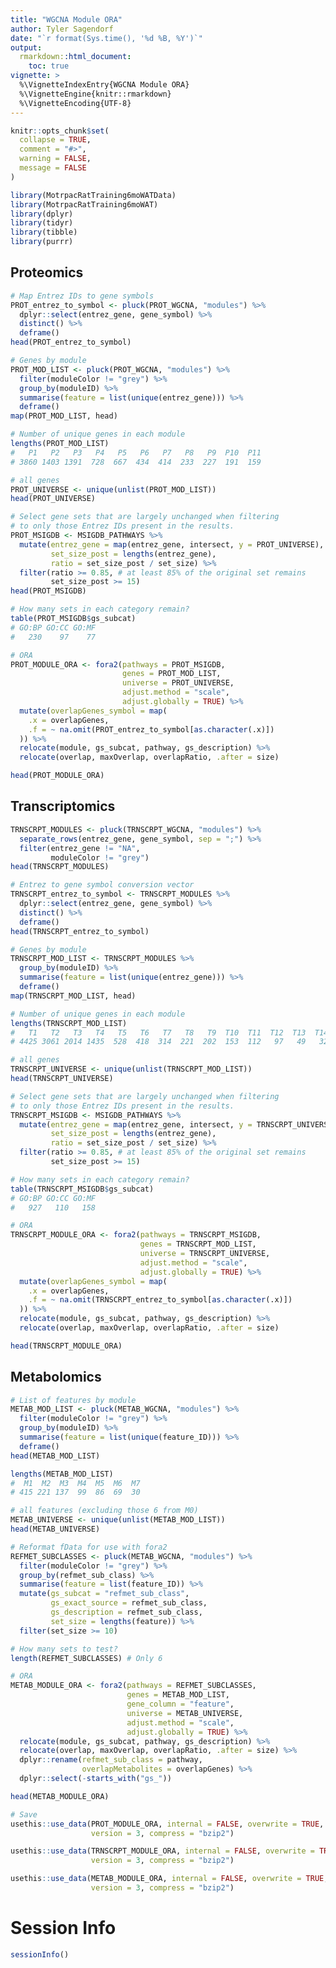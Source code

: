 ```yaml
---
title: "WGCNA Module ORA"
author: Tyler Sagendorf
date: "`r format(Sys.time(), '%d %B, %Y')`"
output: 
  rmarkdown::html_document:
    toc: true
vignette: >
  %\VignetteIndexEntry{WGCNA Module ORA}
  %\VignetteEngine{knitr::rmarkdown}
  %\VignetteEncoding{UTF-8}
---
```


```r
knitr::opts_chunk$set(
  collapse = TRUE,
  comment = "#>",
  warning = FALSE,
  message = FALSE
)
```

```r
library(MotrpacRatTraining6moWATData)
library(MotrpacRatTraining6moWAT)
library(dplyr)
library(tidyr)
library(tibble)
library(purrr)
```

## Proteomics

```r
# Map Entrez IDs to gene symbols
PROT_entrez_to_symbol <- pluck(PROT_WGCNA, "modules") %>%
  dplyr::select(entrez_gene, gene_symbol) %>%
  distinct() %>%
  deframe()
head(PROT_entrez_to_symbol)

# Genes by module
PROT_MOD_LIST <- pluck(PROT_WGCNA, "modules") %>%
  filter(moduleColor != "grey") %>%
  group_by(moduleID) %>%
  summarise(feature = list(unique(entrez_gene))) %>%
  deframe()
map(PROT_MOD_LIST, head)

# Number of unique genes in each module
lengths(PROT_MOD_LIST)
#   P1   P2   P3   P4   P5   P6   P7   P8   P9  P10  P11
# 3860 1403 1391  728  667  434  414  233  227  191  159

# all genes
PROT_UNIVERSE <- unique(unlist(PROT_MOD_LIST))
head(PROT_UNIVERSE)

# Select gene sets that are largely unchanged when filtering
# to only those Entrez IDs present in the results.
PROT_MSIGDB <- MSIGDB_PATHWAYS %>%
  mutate(entrez_gene = map(entrez_gene, intersect, y = PROT_UNIVERSE),
         set_size_post = lengths(entrez_gene),
         ratio = set_size_post / set_size) %>%
  filter(ratio >= 0.85, # at least 85% of the original set remains
         set_size_post >= 15)
head(PROT_MSIGDB)

# How many sets in each category remain?
table(PROT_MSIGDB$gs_subcat)
# GO:BP GO:CC GO:MF
#   230    97    77
```

```r
# ORA
PROT_MODULE_ORA <- fora2(pathways = PROT_MSIGDB,
                         genes = PROT_MOD_LIST,
                         universe = PROT_UNIVERSE,
                         adjust.method = "scale",
                         adjust.globally = TRUE) %>%
  mutate(overlapGenes_symbol = map(
    .x = overlapGenes,
    .f = ~ na.omit(PROT_entrez_to_symbol[as.character(.x)])
  )) %>%
  relocate(module, gs_subcat, pathway, gs_description) %>%
  relocate(overlap, maxOverlap, overlapRatio, .after = size)

head(PROT_MODULE_ORA)
```


## Transcriptomics

```r
TRNSCRPT_MODULES <- pluck(TRNSCRPT_WGCNA, "modules") %>%
  separate_rows(entrez_gene, gene_symbol, sep = ";") %>%
  filter(entrez_gene != "NA",
         moduleColor != "grey")
head(TRNSCRPT_MODULES)

# Entrez to gene symbol conversion vector
TRNSCRPT_entrez_to_symbol <- TRNSCRPT_MODULES %>%
  dplyr::select(entrez_gene, gene_symbol) %>%
  distinct() %>%
  deframe()
head(TRNSCRPT_entrez_to_symbol)

# Genes by module
TRNSCRPT_MOD_LIST <- TRNSCRPT_MODULES %>%
  group_by(moduleID) %>%
  summarise(feature = list(unique(entrez_gene))) %>%
  deframe()
map(TRNSCRPT_MOD_LIST, head)

# Number of unique genes in each module
lengths(TRNSCRPT_MOD_LIST)
#   T1   T2   T3   T4   T5   T6   T7   T8   T9  T10  T11  T12  T13  T14
# 4425 3061 2014 1435  528  418  314  221  202  153  112   97   49   32

# all genes
TRNSCRPT_UNIVERSE <- unique(unlist(TRNSCRPT_MOD_LIST))
head(TRNSCRPT_UNIVERSE)

# Select gene sets that are largely unchanged when filtering
# to only those Entrez IDs present in the results.
TRNSCRPT_MSIGDB <- MSIGDB_PATHWAYS %>%
  mutate(entrez_gene = map(entrez_gene, intersect, y = TRNSCRPT_UNIVERSE),
         set_size_post = lengths(entrez_gene),
         ratio = set_size_post / set_size) %>%
  filter(ratio >= 0.85, # at least 85% of the original set remains
         set_size_post >= 15)

# How many sets in each category remain?
table(TRNSCRPT_MSIGDB$gs_subcat)
# GO:BP GO:CC GO:MF
#   927   110   158
```

```r
# ORA
TRNSCRPT_MODULE_ORA <- fora2(pathways = TRNSCRPT_MSIGDB,
                             genes = TRNSCRPT_MOD_LIST,
                             universe = TRNSCRPT_UNIVERSE,
                             adjust.method = "scale",
                             adjust.globally = TRUE) %>%
  mutate(overlapGenes_symbol = map(
    .x = overlapGenes,
    .f = ~ na.omit(TRNSCRPT_entrez_to_symbol[as.character(.x)])
  )) %>%
  relocate(module, gs_subcat, pathway, gs_description) %>%
  relocate(overlap, maxOverlap, overlapRatio, .after = size)

head(TRNSCRPT_MODULE_ORA)
```


## Metabolomics

```r
# List of features by module
METAB_MOD_LIST <- pluck(METAB_WGCNA, "modules") %>%
  filter(moduleColor != "grey") %>%
  group_by(moduleID) %>%
  summarise(feature = list(unique(feature_ID))) %>%
  deframe()
head(METAB_MOD_LIST)

lengths(METAB_MOD_LIST)
#  M1  M2  M3  M4  M5  M6  M7
# 415 221 137  99  86  69  30

# all features (excluding those 6 from M0)
METAB_UNIVERSE <- unique(unlist(METAB_MOD_LIST))
head(METAB_UNIVERSE)

# Reformat fData for use with fora2
REFMET_SUBCLASSES <- pluck(METAB_WGCNA, "modules") %>%
  filter(moduleColor != "grey") %>%
  group_by(refmet_sub_class) %>%
  summarise(feature = list(feature_ID)) %>%
  mutate(gs_subcat = "refmet_sub_class",
         gs_exact_source = refmet_sub_class,
         gs_description = refmet_sub_class,
         set_size = lengths(feature)) %>%
  filter(set_size >= 10)

# How many sets to test?
length(REFMET_SUBCLASSES) # Only 6
```

```r
# ORA
METAB_MODULE_ORA <- fora2(pathways = REFMET_SUBCLASSES,
                          genes = METAB_MOD_LIST,
                          gene_column = "feature",
                          universe = METAB_UNIVERSE,
                          adjust.method = "scale",
                          adjust.globally = TRUE) %>%
  relocate(module, gs_subcat, pathway, gs_description) %>%
  relocate(overlap, maxOverlap, overlapRatio, .after = size) %>%
  dplyr::rename(refmet_sub_class = pathway,
                overlapMetabolites = overlapGenes) %>%
  dplyr::select(-starts_with("gs_"))

head(METAB_MODULE_ORA)
```

```r
# Save
usethis::use_data(PROT_MODULE_ORA, internal = FALSE, overwrite = TRUE,
                  version = 3, compress = "bzip2")

usethis::use_data(TRNSCRPT_MODULE_ORA, internal = FALSE, overwrite = TRUE,
                  version = 3, compress = "bzip2")

usethis::use_data(METAB_MODULE_ORA, internal = FALSE, overwrite = TRUE,
                  version = 3, compress = "bzip2")
```

# Session Info

```r
sessionInfo()
```

